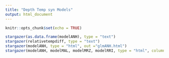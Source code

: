 ```yaml
---
title: "Depth Temp syn Models"
output: html_document
---
```


```r
knitr::opts_chunk$set(echo = TRUE)
```

```r
stargazer(as.data.frame(modelANH), type = "text")
stargazer(relativetempdiff, type = "text")
stargazer(modelANH, type = "html", out ="glmANH.html")
stargazer(modelANH, modelMAL, modelMRZ, modelRRI, type = "html", column.labels = c("ANH", "MAL", "MRZ", "RRI"), out ="allglmdpethmodeloutputs.html")

```

